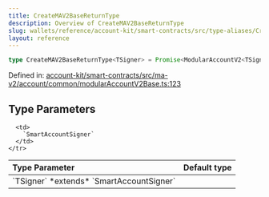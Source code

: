 ```yaml
---
title: CreateMAV2BaseReturnType
description: Overview of CreateMAV2BaseReturnType
slug: wallets/reference/account-kit/smart-contracts/src/type-aliases/CreateMAV2BaseReturnType
layout: reference
---
```


```ts
type CreateMAV2BaseReturnType<TSigner> = Promise<ModularAccountV2<TSigner>>;
```

Defined in: [account-kit/smart-contracts/src/ma-v2/account/common/modularAccountV2Base.ts:123](https://github.com/alchemyplatform/aa-sdk/blob/4987bdd63823427c48ec21401b71fa3cfc2d0675/account-kit/smart-contracts/src/ma-v2/account/common/modularAccountV2Base.ts#L123)

## Type Parameters

<table>
  <thead>
    <tr>
      <th align="left">Type Parameter</th>
      <th align="left">Default type</th>
    </tr>
  </thead>

  <tbody>
    <tr>
      <td>
        `TSigner` *extends* `SmartAccountSigner`
      </td>

      <td>
        `SmartAccountSigner`
      </td>
    </tr>

  </tbody>
</table>
